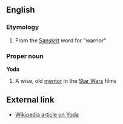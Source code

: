 ==English==
===Etymology===
#From the [[Sanskrit]] word for "warrior"

===Proper noun===
'''Yoda'''

#A wise, old [[mentor]] in the [[Star Wars]] films

==External link==
*[[w:Yoda|Wikipedia article on Yoda]]